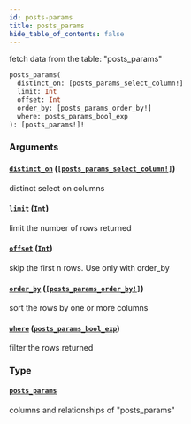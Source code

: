 ```yaml
---
id: posts-params
title: posts_params
hide_table_of_contents: false
---
```



fetch data from the table: "posts_params"

```graphql
posts_params(
  distinct_on: [posts_params_select_column!]
  limit: Int
  offset: Int
  order_by: [posts_params_order_by!]
  where: posts_params_bool_exp
): [posts_params!]!
```


### Arguments

#### [`distinct_on`](#) ([`[posts_params_select_column!]`](../enums/posts-params-select-column))

distinct select on columns


#### [`limit`](#) ([`Int`](../scalars/int))

limit the number of rows returned


#### [`offset`](#) ([`Int`](../scalars/int))

skip the first n rows. Use only with order_by


#### [`order_by`](#) ([`[posts_params_order_by!]`](../inputs/posts-params-order-by))

sort the rows by one or more columns


#### [`where`](#) ([`posts_params_bool_exp`](../inputs/posts-params-bool-exp))

filter the rows returned


### Type

#### [`posts_params`](../objects/posts-params)

columns and relationships of "posts_params"




